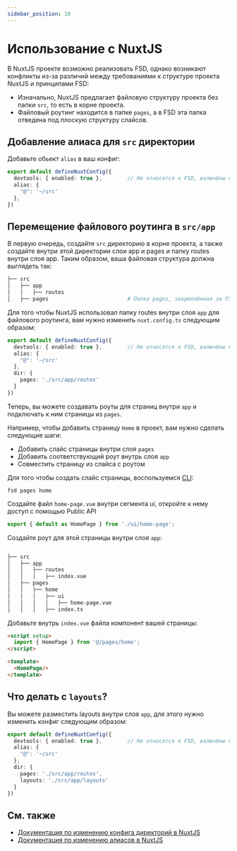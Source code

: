 ```yaml
---
sidebar_position: 10
---
```

# Использование с NuxtJS

В NuxtJS проекте возможно реализовать FSD, однако возникают конфликты из-за различий между требованиями к структуре проекта NuxtJS и принципами FSD: 

- Изначально, NuxtJS предлагает файловую структуру проекта без папки `src`, то есть в корне проекта.
- Файловый роутинг находится в папке `pages`, а в FSD эта папка отведена под плоскую структуру слайсов.


## Добавление алиаса для `src` директории

Добавьте обьект `alias` в ваш конфиг:
```ts title="nuxt.config.ts"
export default defineNuxtConfig({
  devtools: { enabled: true },        // Не относятся к FSD, включёны при старте проекта
  alias: {
    "@": '~/src'
  },
})
```

## Перемещение файлового роутинга в `src/app`

В первую очередь, создайте `src` директорию в корне проекта, а также создайте внутри этой директории слои app и pages и папку routes внутри слоя app.
Таким образом, ваша файловая структура должна выглядеть так:

```sh
├── src
│   ├── app
│   │   ├── routes
│   ├── pages                         # Папка pages, закреплённая за FSD
```

Для того чтобы NuxtJS использовал папку routes внутри слоя `app` для файлового роутинга, вам нужно изменить `nuxt.config.ts` следующим образом:
```ts title="nuxt.config.ts"
export default defineNuxtConfig({
  devtools: { enabled: true },        // Не относятся к FSD, включёны при старте проекта
  alias: {
    "@": '~/src'
  },
  dir: {
    pages: './src/app/routes'
  }
})
```

Теперь, вы можете создавать роуты для страниц внутри `app` и подключать к ним страницы из `pages`.

Например, чтобы добавить страницу `Home` в проект, вам нужно сделать следующие шаги:
- Добавить слайс страницы внутри слоя `pages`
- Добавить соответствующий роут внутрь слоя `app`
- Совместить страницу из слайса с роутом

Для того чтобы создать слайс страницы, воспользуемся [CLI](https://github.com/feature-sliced/cli):

```shell
fsd pages home
```

Создайте файл `home-page.vue` внутри сегмента ui, откройте к нему доступ с помощью Public API

```ts title="src/pages/home/index.ts"
export { default as HomePage } from './ui/home-page';
```

Создайте роут для этой страницы внутри слоя `app`:

```sh

├── src
│   ├── app
│   │   ├── routes
│   │   │   ├── index.vue
│   ├── pages
│   │   ├── home
│   │   │   ├── ui
│   │   │   │   ├── home-page.vue
│   │   │   ├── index.ts
```

Добавьте внутрь `index.vue` файла компонент вашей страницы:

```html title="pages/home/ui/home-page.vue"
<script setup>
  import { HomePage } from '@/pages/home';
</script>

<template>
  <HomePage/>
</template>
```

## Что делать с `layouts`?

Вы можете разместить layouts внутри слоя `app`, для этого нужно изменить конфиг следующим образом:

```ts title="nuxt.config.ts"
export default defineNuxtConfig({
  devtools: { enabled: true },        // Не относятся к FSD, включёны при старте проекта
  alias: {
    "@": '~/src'
  },
  dir: {
    pages: './src/app/routes',
    layouts: './src/app/layouts'
  }
})
```


## См. также

- [Документация по изменению конфига директорий в NuxtJS](https://nuxt.com/docs/api/nuxt-config#dir)
- [Документация по изменению алиасов в NuxtJS](https://nuxt.com/docs/api/nuxt-config#alias)

